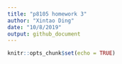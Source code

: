 ```yaml
---
title: "p8105 homework 3"
author: "Xintao Ding"
date: "10/8/2019"
output: github_document
---
```


```r
knitr::opts_chunk$set(echo = TRUE)
```

